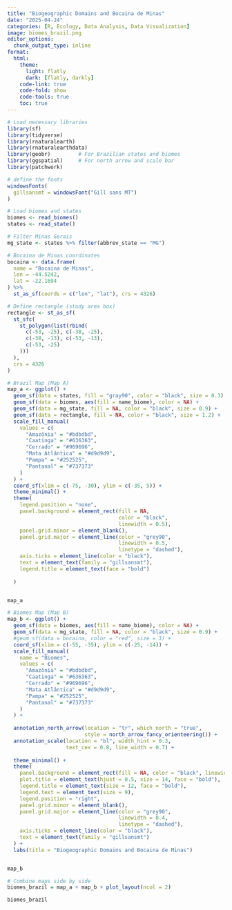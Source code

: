 ```yaml
---
title: "Biogeographic Domains and Bocaina de Minas"
date: "2025-04-24"
categories: [R, Ecology, Data Analysis, Data Visualization]
image: biomes_brazil.png
editor_options: 
  chunk_output_type: inline
format:
  html:
    theme:
      light: flatly
      dark: [flatly, darkly]
    code-link: true
    code-fold: show
    code-tools: true
    toc: true
---
```



```r
# Load necessary libraries
library(sf)
library(tidyverse)
library(rnaturalearth)
library(rnaturalearthdata)
library(geobr)         # For Brazilian states and biomes
library(ggspatial)     # For north arrow and scale bar
library(patchwork) 

```



```r
# define the fonts
windowsFonts(
  gillsansmt = windowsFont("Gill sans MT")
)

```



```r
# Load biomes and states
biomes <- read_biomes()
states <- read_state()
```



```r
# Filter Minas Gerais
mg_state <- states %>% filter(abbrev_state == "MG")

```


```r
# Bocaina de Minas coordinates
bocaina <- data.frame(
  name = "Bocaina de Minas",
  lon = -44.5242,
  lat = -22.1694
) %>%
  st_as_sf(coords = c("lon", "lat"), crs = 4326)

```



```r
# Define rectangle (study area box)
rectangle <- st_as_sf(
  st_sfc(
    st_polygon(list(rbind(
      c(-53, -25), c(-38, -25),
      c(-38, -13), c(-53, -13),
      c(-53, -25)
    )))
  ),
  crs = 4326
)

```



```r
# Brazil Map (Map A)
map_a <- ggplot() +
  geom_sf(data = states, fill = "gray90", color = "black", size = 0.3) +
  geom_sf(data = biomes, aes(fill = name_biome), color = NA) +
  geom_sf(data = mg_state, fill = NA, color = "black", size = 0.9) +
  geom_sf(data = rectangle, fill = NA, color = "black", size = 1.2) +
  scale_fill_manual(
    values = c(
      "Amazônia" = "#bdbdbd",
      "Caatinga" = "#636363",
      "Cerrado" = "#969696",
      "Mata Atlântica" = "#d9d9d9",
      "Pampa" = "#252525",
      "Pantanal" = "#737373"
    )
  ) +
  coord_sf(xlim = c(-75, -30), ylim = c(-35, 5)) +
  theme_minimal() +
  theme(
    legend.position = "none",
    panel.background = element_rect(fill = NA, 
                                    color = "black", 
                                    linewidth = 0.5),
    panel.grid.minor = element_blank(),
    panel.grid.major = element_line(color = "grey90", 
                                    linewidth = 0.5,
                                    linetype = "dashed"),
    axis.ticks = element_line(color = "black"),
    text = element_text(family = "gillsansmt"),
    legend.title = element_text(face = "bold")
    
  )


map_a

```



```r
# Biomes Map (Map B)
map_b <- ggplot() +
  geom_sf(data = biomes, aes(fill = name_biome), color = NA) +
  geom_sf(data = mg_state, fill = NA, color = "black", size = 0.9) +
  #geom_sf(data = bocaina, color = "red", size = 3) +
  coord_sf(xlim = c(-55, -35), ylim = c(-25, -14)) +
  scale_fill_manual(
    name = "Biomes",
    values = c(
      "Amazônia" = "#bdbdbd",
      "Caatinga" = "#636363",
      "Cerrado" = "#969696",
      "Mata Atlântica" = "#d9d9d9",
      "Pampa" = "#252525",
      "Pantanal" = "#737373"
    )
  ) +
  
  annotation_north_arrow(location = "tr", which_north = "true",
                         style = north_arrow_fancy_orienteering()) +
  annotation_scale(location = "bl", width_hint = 0.3, 
                   text_cex = 0.8, line_width = 0.7) +
  
  theme_minimal() +
  theme(
    panel.background = element_rect(fill = NA, color = "black", linewidth = 0.5),
    plot.title = element_text(hjust = 0.5, size = 14, face = "bold"),
    legend.title = element_text(size = 12, face = "bold"),
    legend.text = element_text(size = 9),
    legend.position = "right",
    panel.grid.minor = element_blank(),
    panel.grid.major = element_line(color = "grey90", 
                                    linewidth = 0.4,
                                    linetype = "dashed"),
    axis.ticks = element_line(color = "black"),
    text = element_text(family = "gillsansmt")
  ) +
  labs(title = "Biogeographic Domains and Bocaina de Minas")


map_b

```



```r
# Combine maps side by side
biomes_brazil = map_a + map_b + plot_layout(ncol = 2)

```


```r
biomes_brazil
```
